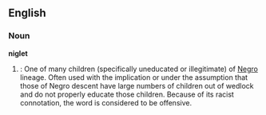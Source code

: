 ==English==

===Noun===
'''niglet'''
# {{cattag3|Slang|US|pejorative}}: One of many children (specifically uneducated or illegitimate) of [[Negro]] lineage. Often used with the implication or under the assumption that those of Negro descent have large numbers of children out of wedlock and do not properly educate those children. Because of its racist connotation, the word is considered to be offensive.